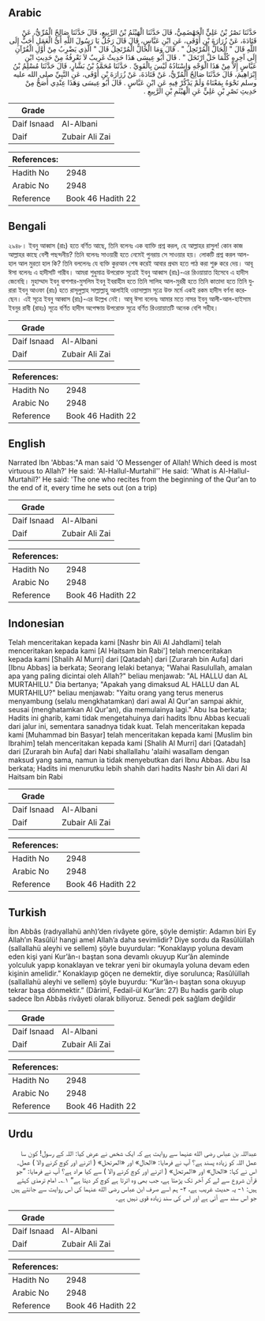 ## Arabic


<div dir="rtl" lang="ar" style={{fontSize:'larger',backgroundColor:'#f8f9fa',padding:20}}>
حَدَّثَنَا نَصْرُ بْنُ عَلِيٍّ الْجَهْضَمِيُّ، قَالَ حَدَّثَنَا الْهَيْثَمُ بْنُ الرَّبِيعِ، قَالَ حَدَّثَنَا صَالِحٌ الْمُرِّيُّ، عَنْ قَتَادَةَ، عَنْ زُرَارَةَ بْنِ أَوْفَى، عَنِ ابْنِ عَبَّاسٍ، قَالَ قَالَ رَجُلٌ يَا رَسُولَ اللَّهِ أَىُّ الْعَمَلِ أَحَبُّ إِلَى اللَّهِ قَالَ ‏"‏ الْحَالُّ الْمُرْتَحِلُ ‏"‏ ‏.‏ قَالَ وَمَا الْحَالُّ الْمُرْتَحِلُ قَالَ ‏"‏ الَّذِي يَضْرِبُ مِنْ أَوَّلِ الْقُرْآنِ إِلَى آخِرِهِ كُلَّمَا حَلَّ ارْتَحَلَ ‏"‏ ‏.‏ قَالَ أَبُو عِيسَى هَذَا حَدِيثٌ غَرِيبٌ لاَ نَعْرِفُهُ مِنْ حَدِيثِ ابْنِ عَبَّاسٍ إِلاَّ مِنْ هَذَا الْوَجْهِ وَإِسْنَادُهُ لَيْسَ بِالْقَوِيِّ ‏.‏ حَدَّثَنَا مُحَمَّدُ بْنُ بَشَّارٍ، قَالَ حَدَّثَنَا مُسْلِمُ بْنُ إِبْرَاهِيمَ، قَالَ حَدَّثَنَا صَالِحٌ الْمُرِّيُّ، عَنْ قَتَادَةَ، عَنْ زُرَارَةَ بْنِ أَوْفَى، عَنِ النَّبِيِّ صلى الله عليه وسلم نَحْوَهُ بِمَعْنَاهُ وَلَمْ يَذْكُرْ فِيهِ عَنِ ابْنِ عَبَّاسٍ ‏.‏ قَالَ أَبُو عِيسَى وَهَذَا عِنْدِي أَصَحُّ مِنْ حَدِيثِ نَصْرِ بْنِ عَلِيٍّ عَنِ الْهَيْثَمِ بْنِ الرَّبِيعِ ‏.‏
</div>
<div style={{backgroundColor:'#f8f9fa',padding:20, marginBottom: 10}}><table> <thead> <tr> <th>Grade</th> <th></th> </tr> </thead> <tbody> <tr><td>Daif Isnaad</td><td>Al-Albani</td></tr><tr><td>Daif</td><td>Zubair Ali Zai</td></tr></tbody></table><table> <thead> <tr> <th>References:</th> <th></th> </tr> </thead> <tbody><tr><td>Hadith No</td><td>2948</td></tr><tr><td>Arabic No</td><td>2948</td></tr><tr><td>Reference</td><td>Book 46 Hadith 22</td></tr></tbody></table></div>

## Bengali


<div dir="ltr" lang="bn" style={{fontSize:'larger',backgroundColor:'#f8f9fa',padding:20}}>
২৯৪৮। ইবনু আব্বাস (রাঃ) হতে বর্ণিত আছে, তিনি বলেনঃ এক ব্যাক্তি প্রশ্ন করল, হে আল্লাহর রাসুল! কোন কাজ আল্লাহর কাছে বেশী পছন্দনীয়? তিনি বলেনঃ সাওয়ারী হতে নেমেই পুনরায় সে সাওয়ার হয়। লোকটি প্রশ্ন করল আল-হাল আল মুরতা হাল কি? তিনি বললেনঃ যে ব্যক্তি কুরআন শেষ করেই আবার প্রথম হতে পাঠ করা শুরু করে দেয়। আবূ ঈসা বলেনঃ এ হাদীসটি গারীব। আমরা শুধুমাত্র উপরোক্ত সূত্রেই ইবনু আব্বাস (রাঃ)-এর রিওয়ায়াত হিসেবে এ হাদীস জেনেছি। মুহাম্মাদ ইবনু বাশশার-মুসলিম ইবনু ইবরাহীম হতে তিনি সালিহ আল-মুররী হতে তিনি কাতাদা হতে তিনি যুরারা ইবনু আওফা (রাঃ) হতে রাসূলুল্লাহ সাল্লাল্লাহু আলাইহি ওয়াসাল্লাম সূত্রে উক্ত মর্মে একই রকম হাদীস বর্ণনা করেছেন। এই সূত্রে ইবনু আব্বাস (রাঃ)-এর উল্লেখ নেই। আবূ ঈসা বলেনঃ আমার মতে নাসর ইবনু আলী-আল-হাইসাম ইবনুর রাবী (রাহঃ) সূত্রে বর্ণিত হাদীস অপেক্ষায় উপরোক্ত সূত্রে বর্ণিত রিওয়ায়াতটি অনেক বেশি সহীহ।
</div>
<div style={{backgroundColor:'#f8f9fa',padding:20, marginBottom: 10}}><table> <thead> <tr> <th>Grade</th> <th></th> </tr> </thead> <tbody> <tr><td>Daif Isnaad</td><td>Al-Albani</td></tr><tr><td>Daif</td><td>Zubair Ali Zai</td></tr></tbody></table><table> <thead> <tr> <th>References:</th> <th></th> </tr> </thead> <tbody><tr><td>Hadith No</td><td>2948</td></tr><tr><td>Arabic No</td><td>2948</td></tr><tr><td>Reference</td><td>Book 46 Hadith 22</td></tr></tbody></table></div>

## English


<div dir="ltr" lang="en" style={{fontSize:'larger',backgroundColor:'#f8f9fa',padding:20}}>
Narrated Ibn 'Abbas:"A man said 'O Messenger of Allah! Which deed is most virtuous to Allah?' He said: 'Al-Hallul-Murtahil'' He said: 'What is Al-Hallul-Murtahil?' He said: 'The one who recites from the beginning of the Qur'an to the end of it, every time he sets out (on a trip)
</div>
<div style={{backgroundColor:'#f8f9fa',padding:20, marginBottom: 10}}><table> <thead> <tr> <th>Grade</th> <th></th> </tr> </thead> <tbody> <tr><td>Daif Isnaad</td><td>Al-Albani</td></tr><tr><td>Daif</td><td>Zubair Ali Zai</td></tr></tbody></table><table> <thead> <tr> <th>References:</th> <th></th> </tr> </thead> <tbody><tr><td>Hadith No</td><td>2948</td></tr><tr><td>Arabic No</td><td>2948</td></tr><tr><td>Reference</td><td>Book 46 Hadith 22</td></tr></tbody></table></div>

## Indonesian


<div dir="ltr" lang="id" style={{fontSize:'larger',backgroundColor:'#f8f9fa',padding:20}}>
Telah menceritakan kepada kami [Nashr bin Ali Al Jahdlami] telah menceritakan kepada kami [Al Haitsam bin Rabi'] telah menceritakan kepada kami [Shalih Al Murri] dari [Qatadah] dari [Zurarah bin Aufa] dari [Ibnu Abbas] ia berkata; Seorang lelaki betanya; "Wahai Rasulullah, amalan apa yang paling dicintai oleh Allah?" beliau menjawab: "AL HALLU dan AL MURTAHILU." Dia bertanya; "Apakah yang dimaksud AL HALLU dan AL MURTAHILU?" beliau menjawab: "Yaitu orang yang terus menerus menyambung (selalu mengkhatamkan) dari awal Al Qur'an sampai akhir, seusai (menghatamkan Al Qur'an), dia memulainya lagi." Abu Isa berkata; Hadits ini gharib, kami tidak mengetahuinya dari hadits Ibnu Abbas kecuali dari jalur ini, sementara sanadnya tidak kuat. Telah menceritakan kepada kami [Muhammad bin Basyar] telah menceritakan kepada kami [Muslim bin Ibrahim] telah menceritakan kepada kami [Shalih Al Murri] dari [Qatadah] dari [Zurarah bin Aufa] dari Nabi shallallahu 'alaihi wasallam dengan maksud yang sama, namun ia tidak menyebutkan dari Ibnu Abbas. Abu Isa berkata; Hadits ini menurutku lebih shahih dari hadits Nashr bin Ali dari Al Haitsam bin Rabi
</div>
<div style={{backgroundColor:'#f8f9fa',padding:20, marginBottom: 10}}><table> <thead> <tr> <th>Grade</th> <th></th> </tr> </thead> <tbody> <tr><td>Daif Isnaad</td><td>Al-Albani</td></tr><tr><td>Daif</td><td>Zubair Ali Zai</td></tr></tbody></table><table> <thead> <tr> <th>References:</th> <th></th> </tr> </thead> <tbody><tr><td>Hadith No</td><td>2948</td></tr><tr><td>Arabic No</td><td>2948</td></tr><tr><td>Reference</td><td>Book 46 Hadith 22</td></tr></tbody></table></div>

## Turkish


<div dir="ltr" lang="tr" style={{fontSize:'larger',backgroundColor:'#f8f9fa',padding:20}}>
İbn Abbâs (radıyallahü anh)’den rivâyete göre, şöyle demiştir: Adamın biri Ey Allah’ın Rasûlü! hangi amel Allah’a daha sevimlidir? Diye sordu da Rasûlüllah (sallallahü aleyhi ve sellem) şöyle buyurdular: “Konaklayıp yoluna devam eden kişi yani Kur’ân-ı baştan sona devamlı okuyup Kur’ân aleminde yolculuk yapıp konaklayan ve tekrar yeni bir okumayla yoluna devam eden kişinin amelidir.” Konaklayıp göçen ne demektir, diye sorulunca; Rasûlüllah (sallallahü aleyhi ve sellem) şöyle buyurdu: “Kur’ân-ı baştan sona okuyup tekrar başa dönmektir.” (Dârimî, Fedail-ül Kur’ân: 27) Bu hadis garib olup sadece İbn Abbâs rivâyeti olarak biliyoruz. Senedi pek sağlam değildir
</div>
<div style={{backgroundColor:'#f8f9fa',padding:20, marginBottom: 10}}><table> <thead> <tr> <th>Grade</th> <th></th> </tr> </thead> <tbody> <tr><td>Daif Isnaad</td><td>Al-Albani</td></tr><tr><td>Daif</td><td>Zubair Ali Zai</td></tr></tbody></table><table> <thead> <tr> <th>References:</th> <th></th> </tr> </thead> <tbody><tr><td>Hadith No</td><td>2948</td></tr><tr><td>Arabic No</td><td>2948</td></tr><tr><td>Reference</td><td>Book 46 Hadith 22</td></tr></tbody></table></div>

## Urdu


<div dir="rtl" lang="ur" style={{fontSize:'larger',backgroundColor:'#f8f9fa',padding:20}}>
عبداللہ بن عباس رضی الله عنہما سے روایت ہے کہ ایک شخص نے عرض کیا: اللہ کے رسول! کون سا عمل اللہ کو زیادہ پسند ہے؟ آپ نے فرمایا: «الحال» اور «المرتحل» ( اترنے اور کوچ کرنے والا ) عمل۔ اس نے کہا: «الحال» اور «المرتحل» ( اترنے اور کوچ کرنے والا ) سے کیا مراد ہے؟ آپ نے فرمایا: ”جو قرآن شروع سے لے کر آخر تک پڑھتا ہے، جب بھی وہ اترتا ہے کوچ کر دیتا ہے“ ۱؎۔ امام ترمذی کہتے ہیں: ۱- یہ حدیث غریب ہے، ۲- ہم اسے صرف ابن عباس رضی الله عنہما کی اس روایت سے جانتے ہیں جو اس سند سے آئی ہے اور اس کی سند زیادہ قوی نہیں ہے۔
</div>
<div style={{backgroundColor:'#f8f9fa',padding:20, marginBottom: 10}}><table> <thead> <tr> <th>Grade</th> <th></th> </tr> </thead> <tbody> <tr><td>Daif Isnaad</td><td>Al-Albani</td></tr><tr><td>Daif</td><td>Zubair Ali Zai</td></tr></tbody></table><table> <thead> <tr> <th>References:</th> <th></th> </tr> </thead> <tbody><tr><td>Hadith No</td><td>2948</td></tr><tr><td>Arabic No</td><td>2948</td></tr><tr><td>Reference</td><td>Book 46 Hadith 22</td></tr></tbody></table></div>